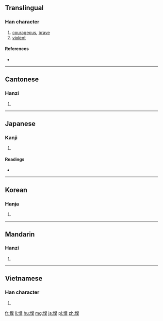==Translingual==

===Han character===
{{Han char|rn=61|rad=心|as=07|sn=10|four=9604<sub>1</sub>|canj=心日一十 (PAMJ)|ids=⿰[[忄]][[旱]]}}

# [[courageous]], [[brave]]
# [[violent]]

====References====
* {{Han ref|kx=0387.010|dkj=10643|dj=0719.130|hdz=42304.020|uh=608D|ud=24717|bh=AEAB|bd=44715}}

----

==Cantonese==

===Hanzi===
{{yue-hanzi|jyut=|y=hon5, hon6}}

# {{defn|lang=yue|sort=心07}}

----

==Japanese==

===Kanji===
{{ja-kanji|grade=|rs=心07}}

# {{defn|lang=ja|sort=心07}}

====Readings====
* {{ja-readings|on=[[かん]] (kan)|kun=[[たけし]] (takeshi)}}

----

==Korean==

===Hanja===
{{ko-hanja|hangeul=한|eumhun=|rv=han|mr=han|y=han}}

# {{defn|lang=ko|sort=心07}}

----

==Mandarin==

===Hanzi===
{{cmn-hanzi|pin=[[bó]] ([[bo2]]), [[hàn]] ([[han4]])|wg=po<sup>2</sup>, han<sup>4</sup>}}

# {{defn|lang=cmn|sort=心07}}

----

==Vietnamese==

===Han character===
{{vi-hantu|[[hãn]]|rs=心07}}

# {{defn|lang=vi|sort=心07}}

[[fr:悍]]
[[li:悍]]
[[hu:悍]]
[[mg:悍]]
[[ja:悍]]
[[pl:悍]]
[[zh:悍]]